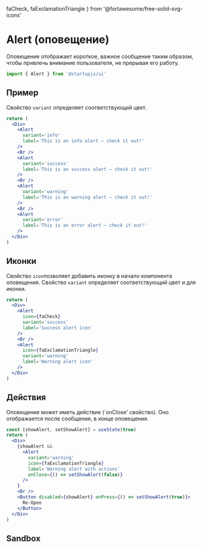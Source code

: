   faCheck,
  faExclamationTriangle
} from '@fortawesome/free-solid-svg-icons'

# Alert (оповещение)

Оповещение отображает короткое, важное сообщение таким образом, чтобы привлечь внимание пользователя, не прерывая его работу.

```jsx
import { Alert } from '@startupjs/ui'
```

## Пример
Свойство `variant` определяет соответствующий цвет.

```jsx example
return (
  <Div>
    <Alert
      variant='info'
      label='This is an info alert — check it out!'
    />
    <Br />
    <Alert
      variant='success'
      label='This is an success alert — check it out!'
    />
    <Br />
    <Alert
      variant='warning'
      label='This is an warning alert — check it out!'
    />
    <Br />
    <Alert
      variant='error'
      label='This is an error alert — check it out!'
    />
  </Div>
)
```

## Иконки
Свойство `icon`позволяет добавить иконку в начало компонента оповещения.
Свойство `variant` определяет соответствующий цвет и для иконки.

```jsx example
return (
  <Div>
    <Alert
      icon={faCheck}
      variant='success'
      label='Success alert icon'
    />
    <Br />
    <Alert
      icon={faExclamationTriangle}
      variant='warning'
      label='Warning alert icon'
    />
  </Div>
)
```

## Действия

Оповещение может иметь действие (`onClose' свойство). Оно отображается после сообщения, в конце оповещения.

```jsx example
const [showAlert, setShowAlert] = useState(true)
return (
  <Div>
    {showAlert &&
      <Alert
        variant='warning'
        icon={faExclamationTriangle}
        label='Warning alert with actions'
        onClose={() => setShowAlert(false)}
      />
    }
    <Br />
    <Button disabled={showAlert} onPress={() => setShowAlert(true)}>
      Re-Open
    </Button>
  </Div>
)
```

## Sandbox

<Sandbox Component={Alert} />

